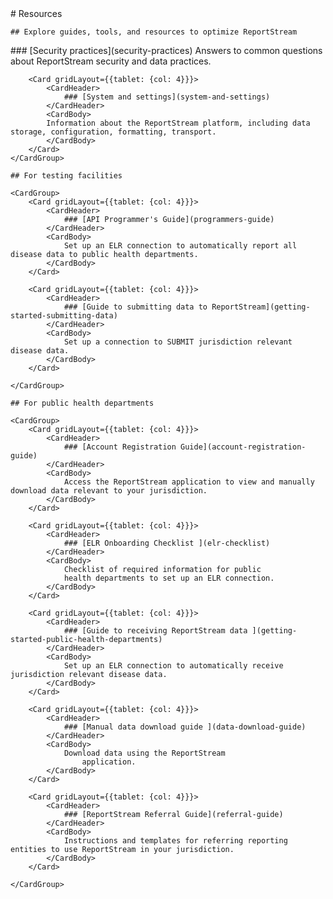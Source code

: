 
<div class="rs-hero__index">
    # Resources

    ## Explore guides, tools, and resources to optimize ReportStream
</div>

<nav aria-label="intra-navigation">
    <CardGroup>
        <Card gridLayout={{tablet: {col: 4}}}>
            <CardHeader>
                ### [Security practices](security-practices)
            </CardHeader>
            <CardBody>
            Answers to common questions about ReportStream security and data practices.
            </CardBody>
        </Card>

        <Card gridLayout={{tablet: {col: 4}}}>
            <CardHeader>
                ### [System and settings](system-and-settings)
            </CardHeader>
            <CardBody>
            Information about the ReportStream platform, including data storage, configuration, formatting, transport.
            </CardBody>
        </Card>
    </CardGroup>

    ## For testing facilities

    <CardGroup>
        <Card gridLayout={{tablet: {col: 4}}}>
            <CardHeader>
                ### [API Programmer's Guide](programmers-guide)
            </CardHeader>
            <CardBody>
                Set up an ELR connection to automatically report all disease data to public health departments.
            </CardBody>
        </Card>

        <Card gridLayout={{tablet: {col: 4}}}>
            <CardHeader>
                ### [Guide to submitting data to ReportStream](getting-started-submitting-data)
            </CardHeader>
            <CardBody>
                Set up a connection to SUBMIT jurisdiction relevant disease data.
            </CardBody>
        </Card>

    </CardGroup>

    ## For public health departments

    <CardGroup>
        <Card gridLayout={{tablet: {col: 4}}}>
            <CardHeader>
                ### [Account Registration Guide](account-registration-guide)
            </CardHeader>
            <CardBody>
                Access the ReportStream application to view and manually download data relevant to your jurisdiction.
            </CardBody>
        </Card>

        <Card gridLayout={{tablet: {col: 4}}}>
            <CardHeader>
                ### [ELR Onboarding Checklist ](elr-checklist)
            </CardHeader>
            <CardBody>
                Checklist of required information for public
                health departments to set up an ELR connection.
            </CardBody>
        </Card>

        <Card gridLayout={{tablet: {col: 4}}}>
            <CardHeader>
                ### [Guide to receiving ReportStream data ](getting-started-public-health-departments)
            </CardHeader>
            <CardBody>
                Set up an ELR connection to automatically receive jurisdiction relevant disease data.
            </CardBody>
        </Card>

        <Card gridLayout={{tablet: {col: 4}}}>
            <CardHeader>
                ### [Manual data download guide ](data-download-guide)
            </CardHeader>
            <CardBody>
                Download data using the ReportStream
                    application.
            </CardBody>
        </Card>

        <Card gridLayout={{tablet: {col: 4}}}>
            <CardHeader>
                ### [ReportStream Referral Guide](referral-guide)
            </CardHeader>
            <CardBody>
                Instructions and templates for referring reporting entities to use ReportStream in your jurisdiction.
            </CardBody>
        </Card>

    </CardGroup>

</nav>
